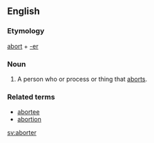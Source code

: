 ==English==
===Etymology===
[[abort]] + [[-er]]
===Noun===
{{en-noun}}
# A person who or process or thing that [[aborts]].

===Related terms===
* [[abortee]]
* [[abortion]]

[[sv:aborter]]